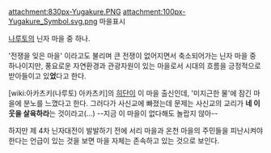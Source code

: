 attachment:830px-Yugakure.PNG
attachment:100px-Yugakure_Symbol.svg.png
마을표시

[[나루토]]의 닌자 마을 중 하나.

'전쟁을 잊은 마을' 이라고도 불리며 큰 전쟁이 없어지면서 축소되어가는 닌자 마을 중 하나이지만, 풍요로운 자연환경과 관광자원이 있는 마을로서 시대의 흐름을 긍정적으로 받아들이고 있'''었'''다고 한다.

[wiki:아카츠키(나루토) 아카츠키]의 [[히단]]이 이 마을 출신인데, '미지근한 물'에 잠긴 마을에 분노를 느꼈다고 한다. 그러다가 사신교에 빠졌는데 문제는 사신교의 교리가 '''네 이웃을 살육하라'''는 것이라고(...) --지금 이 마을이 없다해도 놀랍지 않아--

하지만 제 4차 닌자대전이 발발하기 전에 서리 마을과 온천 마을의 주민들을 피난시켜야 한다는 언급이 있는 것을 보면 마을 자체는 존속하고 있는 것으로 보인다.
